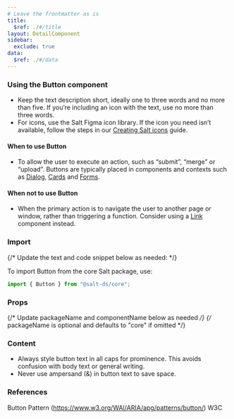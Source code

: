 ```yaml
---
# Leave the frontmatter as is
title:
  $ref: ./#/title
layout: DetailComponent
sidebar:
  exclude: true
data:
  $ref: ./#/data
---
```


### Using the Button component

- Keep the text description short, ideally one to three words and no more than five. If you’re including an icon with the text, use no more than three words.
- For icons, use the Salt Figma icon library. If the icon you need isn’t available, follow the steps in our [Creating Salt icons](<https://www.figma.com/file/ibGX0b0CxUcZU3pn6OrqX7/Salt%3A-Icons-(Community)?type=design&node-id=490-74&mode=design>) guide.

#### When to use Button

- To allow the user to execute an action, such as “submit”, “merge” or “upload”. Buttons are typically placed in components and contexts such as [Dialog](../dialog), [Cards](../cards) and [Forms](/salt/patterns/forms).

#### When not to use Button

- When the primary action is to navigate the user to another page or window, rather than triggering a function. Consider using a [Link](../link) component instead.

### Import

{/* Update the text and code snippet below as needed: */}

To import Button from the core Salt package, use:

```js
import { Button } from "@salt-ds/core";
```

### Props

{/* Update packageName and componentName below as needed */}
{/* packageName is optional and defaults to "core" if omitted */}

<PropsTable packageName="core" componentName="Button" />

### Content

- Always style button text in all caps for prominence. This avoids confusion with body text or general writing.
- Never use ampersand (&) in button text to save space.

### References

Button Pattern (https://www.w3.org/WAI/ARIA/apg/patterns/button/) W3C
